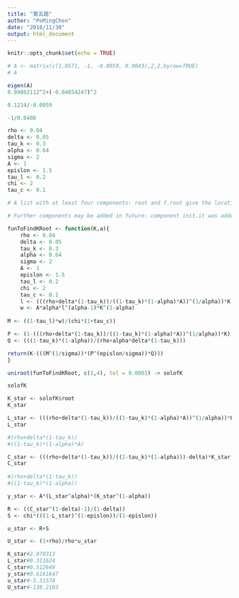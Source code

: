 ```yaml
---
title: "第五題"
author: "PoMingChen"
date: "2018/11/30"
output: html_document
---
```


```r
knitr::opts_chunk$set(echo = TRUE)
```

```r
# A <- matrix(c(1.0571, -1, -0.0059, 0.9843),2,2,byrow=TRUE)
# A
```



```r
eigen(A)
0.99882112^2+(-0.04854247)^2

0.1214/-0.0059

-1/0.0486

```

```r
rho <- 0.04
delta <- 0.05
tau_k <- 0.3
alpha <- 0.64
sigma <- 2
A <- 1
epislon <- 1.5
tau_l <- 0.2
chi <- 2
tau_c <- 0.1
```

```r
# A list with at least four components: root and f.root give the location of the root and the value of the function evaluated at that point. iter and estim.prec give the number of iterations(疊代，反覆運算，數學裡若干次使用一個數學法則得出的量) used and an approximate estimated precision for root. (If the root occurs at one of the endpoints, the estimated precision is NA.)

# Further components may be added in future: component init.it was added in R 3.1.0.

funToFindKRoot <- function(K,a){
    rho <- 0.04
    delta <- 0.05
    tau_k <- 0.3
    alpha <- 0.64
    sigma <- 2
    A <- 1
    epislon <- 1.5
    tau_l <- 0.2
    chi <- 2
    tau_c <- 0.1
    l <- (((rho+delta*(1-tau_k))/((1-tau_k)*(1-alpha)*A))^(1/alpha))*K
    w <- A*alpha*l^(alpha-1)*K^(1-alpha)
    
M <- ((1-tau_l)*w)/(chi*(1+tau_c))

P <- (1-(((rho+delta*(1-tau_k))/((1-tau_k)*(1-alpha)*A))^(1/alpha))*K)
Q <- (((1-tau_k)*(1-alpha))/(rho+alpha*delta*(1-tau_k)))

return(K-(((M^(1/sigma))*(P^(epislon/sigma))*Q)))
}

uniroot(funToFindKRoot, c(1,4), tol = 0.0001) -> solofK

solofK

K_star <- solofK$root
K_star
```

```r
L_star <- (((rho+delta*(1-tau_k))/((1-tau_k)*(1-alpha)*A))^(1/alpha))*K_star
L_star

#(rho+delta*(1-tau_k))
#((1-tau_k)*(1-alpha)*A)
```

```r
C_star <- (((rho+delta*(1-tau_k))/((1-tau_k)*(1-alpha)))-delta)*K_star
C_star
  
#(rho+delta*(1-tau_k))
#((1-tau_k)*(1-alpha))

```

```r
y_star <- A*(L_star^alpha)*(K_star^(1-alpha))
```

```r
R <- ((C_star^(1-delta)-1)/(1-delta))
S <- chi*(((1-L_star)^(1-epislon))/(1-epislon))

u_star <- R+S

U_star <- (1+rho)/rho*u_star
```

```r
K_star#2.070313
L_star#0.311624
C_star#0.512649
y_star#0.6161647
u_star#-5.31578
U_star#-138.2103



```

